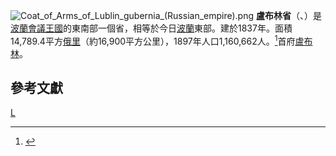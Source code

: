 [[File:Coat_of_Arms_of_Lublin_gubernia_(Russian_empire).png|right]]
'''盧布林省'''（{{lang-ru|Люблинская губерния}}、{{lang-pl|Gubernia lubelska}}）是[[波蘭會議王國|波蘭會議王國]]的東南部一個省，相等於今日[[波蘭|波蘭]]東部。建於1837年。面積14,789.4平方[[俄里|俄里]]（約16,900平方公里），1897年人口1,160,662人。<ref>{{Cite web |url=http://demoscope.ru/weekly/ssp/rus_gub_97.php?reg=55 |title=1897年人口普查 |accessdate=2010-01-04 |archive-date=2016-10-06 |archive-url=https://web.archive.org/web/20161006042029/http://demoscope.ru/weekly/ssp/rus_gub_97.php?reg=55 |dead-url=no }}</ref>首府[[盧布林|盧布林]]。

==參考文獻==
<div class="references-small">
<references></references>
</div>
{{ImpRussia}}
[[Category:波蘭會議王國行政區劃|L]]
